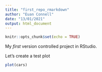 ```yaml
---
title: "first_repo_rmarkdown"
author: "Euan Connell"
date: "13/01/2021"
output: html_document
---
```


```r
knitr::opts_chunk$set(echo = TRUE)
```

My *first* version controlled project in RStudio.

Let's create a test plot

```r
plot(cars)
```

